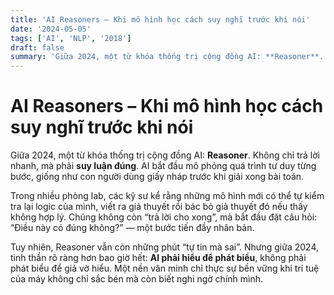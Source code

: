 ```yaml
---
title: 'AI Reasoners – Khi mô hình học cách suy nghĩ trước khi nói'
date: '2024-05-05'
tags: ['AI', 'NLP', '2018']
draft: false
summary: 'Giữa 2024, một từ khóa thống trị cộng đồng AI: **Reasoner**. Không chỉ trả lời nhanh, mà phải **suy '
---
```


# AI Reasoners – Khi mô hình học cách suy nghĩ trước khi nói

Giữa 2024, một từ khóa thống trị cộng đồng AI: **Reasoner**. Không chỉ trả lời nhanh, mà phải **suy luận đúng**. AI bắt đầu mô phỏng quá trình tư duy từng bước, giống như con người dùng giấy nháp trước khi giải xong bài toán.

Trong nhiều phòng lab, các kỹ sư kể rằng những mô hình mới có thể tự kiểm tra lại logic của mình, viết ra giả thuyết rồi bác bỏ giả thuyết đó nếu thấy không hợp lý. Chúng không còn “trả lời cho xong”, mà bắt đầu đặt câu hỏi: “Điều này có đúng không?” — một bước tiến đầy nhân bản.

Tuy nhiên, Reasoner vẫn còn những phút “tự tin mà sai”. Nhưng giữa 2024, tinh thần rõ ràng hơn bao giờ hết: **AI phải hiểu để phát biểu**, không phải phát biểu để giả vờ hiểu. Một nền văn minh chỉ thực sự bền vững khi trí tuệ của máy không chỉ sắc bén mà còn biết nghi ngờ chính mình.